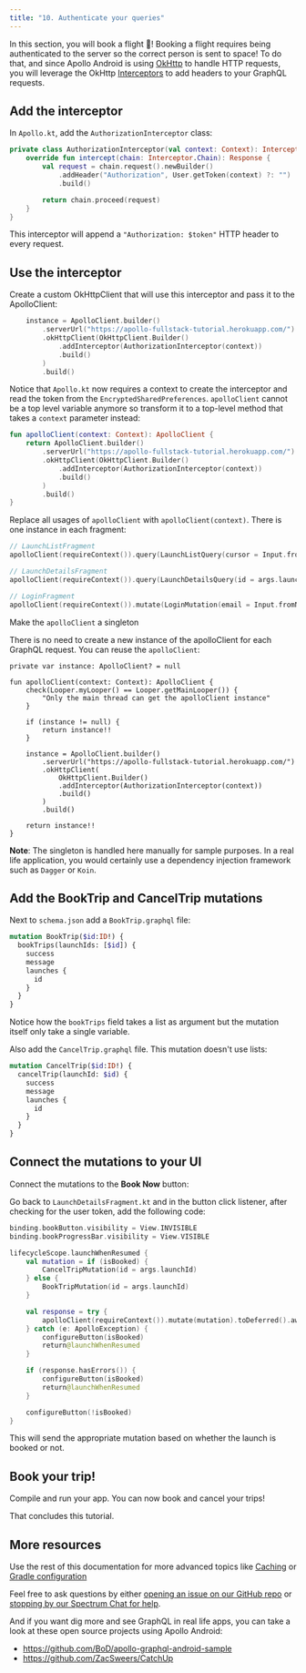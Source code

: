 ```yaml
---
title: "10. Authenticate your queries"
---
```


In this section, you will book a flight 🚀! Booking a flight requires being authenticated to the server so the correct person is sent to space! To do that, and since Apollo Android is using [OkHttp](https://square.github.io/okhttp/) to handle HTTP requests, you will leverage the OkHttp [Interceptors](https://square.github.io/okhttp/interceptors/) to add headers to your GraphQL requests.

## Add the interceptor

In `Apollo.kt`, add the `AuthorizationInterceptor` class:

```kotlin:title=app/src/main/kotlin/com/example/rocketreserver/Apollo.kt
private class AuthorizationInterceptor(val context: Context): Interceptor {
    override fun intercept(chain: Interceptor.Chain): Response {
        val request = chain.request().newBuilder()
            .addHeader("Authorization", User.getToken(context) ?: "")
            .build()

        return chain.proceed(request)
    }
}
```

This interceptor will append a `"Authorization: $token"` HTTP header to every request.

## Use the interceptor

Create a custom OkHttpClient that will use this interceptor and pass it to the ApolloClient:

```kotlin:title=app/src/main/kotlin/com/example/rocketreserver/Apollo.kt
    instance = ApolloClient.builder()
        .serverUrl("https://apollo-fullstack-tutorial.herokuapp.com/")
        .okHttpClient(OkHttpClient.Builder()
            .addInterceptor(AuthorizationInterceptor(context))
            .build()
        )
        .build()
```

Notice that `Apollo.kt` now requires a context to create the interceptor and read the token from the `EncryptedSharedPreferences`. `apolloClient` cannot be a top level variable anymore so transform it to a top-level method that takes a `context` parameter instead:

```kotlin:title=app/src/main/kotlin/com/example/rocketreserver/Apollo.kt
fun apolloClient(context: Context): ApolloClient {
    return ApolloClient.builder()
        .serverUrl("https://apollo-fullstack-tutorial.herokuapp.com/")
        .okHttpClient(OkHttpClient.Builder()
            .addInterceptor(AuthorizationInterceptor(context))
            .build()
        )
        .build()
}
```

Replace all usages of `apolloClient` with `apolloClient(context)`. There is one instance in each fragment:

```kotlin
// LaunchListFragment
apolloClient(requireContext()).query(LaunchListQuery(cursor = Input.fromNullable(cursor))).toDeferred().await()

// LaunchDetailsFragment
apolloClient(requireContext()).query(LaunchDetailsQuery(id = args.launchId)).toDeferred().await()

// LoginFragment
apolloClient(requireContext()).mutate(LoginMutation(email = Input.fromNullable(email))).toDeferred().await()

```

Make the `apolloClient` a singleton

There is no need to create a new instance of the apolloClient for each GraphQL request. You can reuse the `apolloClient`:

```
private var instance: ApolloClient? = null

fun apolloClient(context: Context): ApolloClient {
    check(Looper.myLooper() == Looper.getMainLooper()) {
        "Only the main thread can get the apolloClient instance"
    }

    if (instance != null) {
        return instance!!
    }

    instance = ApolloClient.builder()
        .serverUrl("https://apollo-fullstack-tutorial.herokuapp.com/")
        .okHttpClient(
            OkHttpClient.Builder()
            .addInterceptor(AuthorizationInterceptor(context))
            .build()
        )
        .build()

    return instance!!
}
```

**Note**: The singleton is handled here manually for sample purposes. In a real life application, you would certainly use a dependency injection framework such as `Dagger` or `Koin`.

## Add the BookTrip and CancelTrip mutations

Next to `schema.json` add a `BookTrip.graphql` file:

```graphql:title=app/src/main/graphql/com/example/rocketreserver/BookTrip.graphql
mutation BookTrip($id:ID!) {
  bookTrips(launchIds: [$id]) {
    success
    message
    launches {
      id
    }
  }
}
```

Notice how the `bookTrips` field takes a list as argument but the mutation itself only take a single variable.

Also add the `CancelTrip.graphql` file. This mutation doesn't use lists:

```graphql:title=app/src/main/graphql/com/example/rocketreserver/CancelTrip.graphql
mutation CancelTrip($id:ID!) {
  cancelTrip(launchId: $id) {
    success
    message
    launches {
      id
    }
  }
}
```

## Connect the mutations to your UI

Connect the mutations to the **Book Now** button:

Go back to `LaunchDetailsFragment.kt` and in the button click listener, after checking for the user token, add the following code:

```kotlin:title=app/src/main/java/com/example/rocketreserver/LaunchDetailsFragment.kt
binding.bookButton.visibility = View.INVISIBLE
binding.bookProgressBar.visibility = View.VISIBLE

lifecycleScope.launchWhenResumed {
    val mutation = if (isBooked) {
        CancelTripMutation(id = args.launchId)
    } else {
        BookTripMutation(id = args.launchId)
    }

    val response = try {
        apolloClient(requireContext()).mutate(mutation).toDeferred().await()
    } catch (e: ApolloException) {
        configureButton(isBooked)
        return@launchWhenResumed
    }

    if (response.hasErrors()) {
        configureButton(isBooked)
        return@launchWhenResumed
    }

    configureButton(!isBooked)
}
```

This will send the appropriate mutation based on whether the launch is booked or not.

## Book your trip!

Compile and run your app. You can now book and cancel your trips!

That concludes this tutorial.

## More resources

Use the rest of this documentation for more advanced topics like [Caching](https://www.apollographql.com/docs/android/essentials/caching/)  or [Gradle configuration](https://www.apollographql.com/docs/android/essentials/plugin-configuration/)

Feel free to ask questions by either [opening an issue on our GitHub repo](https://github.com/apollographql/apollo-android/issues) or [stopping by our Spectrum Chat for help](https://spectrum.chat/apollo/apollo-android).

And if you want dig more and see GraphQL in real life apps, you can take a look at these open source projects using Apollo Android:

* https://github.com/BoD/apollo-graphql-android-sample
* https://github.com/ZacSweers/CatchUp


